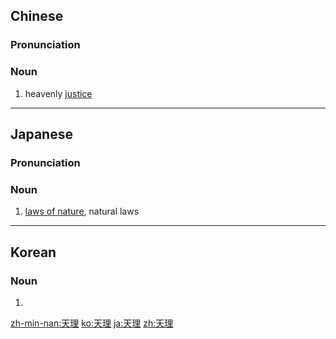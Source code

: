 ==Chinese==
{{zh-forms}}

===Pronunciation===
{{zh-pron
|m=tiānlǐ
|c=tin1 lei5
|h=pfs=thiên-lî
|mn=qz,tw,xm,zz:thian-lí/tw,xm:thiⁿ-lí
|cat=n
}}

===Noun===
{{zh-noun}}

# heavenly [[justice]]
----

==Japanese==
{{ja-kanjitab|てん|り|yomi=o}}

===Pronunciation===
{{ja-pron|てんり|y=o}}

===Noun===
{{ja-noun|てんり}}

# [[law of nature|laws of nature]], natural laws

----

==Korean==
{{ko-hanjatab}}

===Noun===
{{ko-noun|hj|hangeul=천리}}

# {{hanja form of|천리|}}

[[zh-min-nan:天理]]
[[ko:天理]]
[[ja:天理]]
[[zh:天理]]